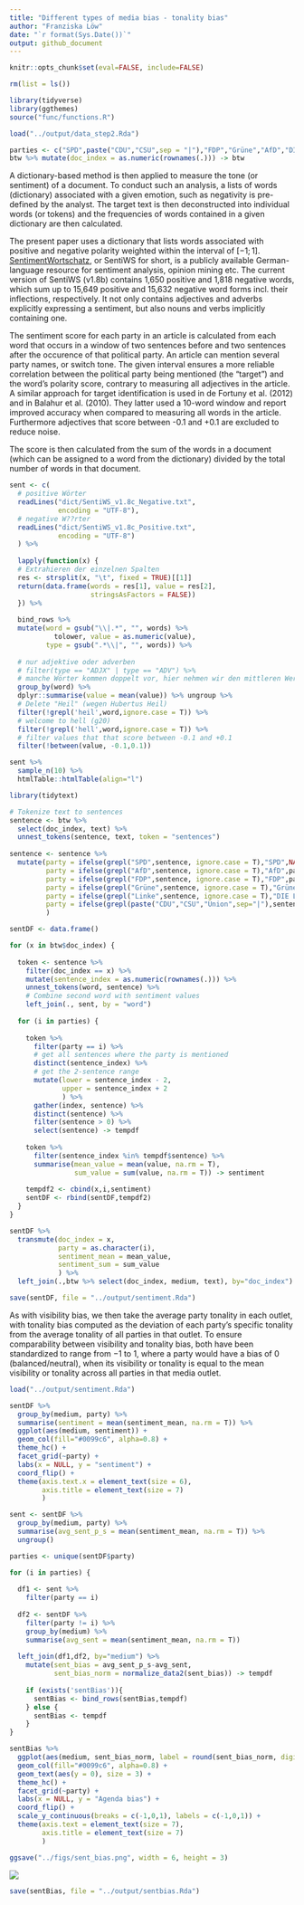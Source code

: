 ```yaml
---
title: "Different types of media bias - tonality bias"
author: "Franziska Löw"
date: "`r format(Sys.Date())`"
output: github_document
---
```


```r
knitr::opts_chunk$set(eval=FALSE, include=FALSE)
```

```r
rm(list = ls())

library(tidyverse)
library(ggthemes)
source("func/functions.R")

load("../output/data_step2.Rda")

parties <- c("SPD",paste("CDU","CSU",sep = "|"),"FDP","Grüne","AfD","DIE LINKE")
btw %>% mutate(doc_index = as.numeric(rownames(.))) -> btw
```

A dictionary-based method is then applied to measure the tone (or sentiment) of a document. To conduct such an analysis, a lists of words (dictionary) associated with a given emotion, such as negativity is pre-defined by the analyst. The target text is then deconstructed into individual words (or tokens) and the frequencies of words contained in a given dictionary are then calculated. 

The present paper uses a dictionary that lists words associated with positive and negative polarity weighted within the interval of $[-1; 1]$. [SentimentWortschatz](http://wortschatz.uni-leipzig.de/de/download), or SentiWS for short, is a publicly available German-language resource for sentiment analysis, opinion mining etc. The current version of SentiWS (v1.8b) contains 1,650 positive and 1,818 negative words, which sum up to 15,649 positive and 15,632 negative word forms incl. their inflections, respectively. It not only contains adjectives and adverbs explicitly expressing a sentiment, but also nouns and verbs implicitly containing one.

The sentiment score for each party in an article is calculated from each word that occurs in a window of two sentences before and two sentences after the occurence of that political party. An article can mention several party names, or switch tone. The given interval ensures a more reliable correlation between the political party being mentioned (the "target") and the word's polarity score, contrary to measuring all adjectives in the article. A similar approach for target identification is used in de Fortuny et al. (2012) and in Balahur et al. (2010). They latter used a 10-word window and report improved accuracy when compared to measuring all words in the article. Furthermore adjectives that score between -0.1 and +0.1 are excluded to reduce noise. 

The score is then calculated from the sum of the words in a document (which can be assigned to a word from the dictionary) divided by the total number of words in that document.

```r
sent <- c(
  # positive Wörter
  readLines("dict/SentiWS_v1.8c_Negative.txt",
            encoding = "UTF-8"),
  # negative W??rter
  readLines("dict/SentiWS_v1.8c_Positive.txt",
            encoding = "UTF-8")
  ) %>%
  
  lapply(function(x) {
  # Extrahieren der einzelnen Spalten
  res <- strsplit(x, "\t", fixed = TRUE)[[1]]
  return(data.frame(words = res[1], value = res[2],
                    stringsAsFactors = FALSE))
  }) %>%
  
  bind_rows %>%
  mutate(word = gsub("\\|.*", "", words) %>% 
           tolower, value = as.numeric(value),
         type = gsub(".*\\|", "", words)) %>%
  
  # nur adjektive oder adverben
  # filter(type == "ADJX" | type == "ADV") %>%
  # manche Wörter kommen doppelt vor, hier nehmen wir den mittleren Wert
  group_by(word) %>%
  dplyr::summarise(value = mean(value)) %>% ungroup %>%
  # Delete "Heil" (wegen Hubertus Heil)
  filter(!grepl('heil',word,ignore.case = T)) %>%
  # welcome to hell (g20)
  filter(!grepl('hell',word,ignore.case = T)) %>%
  # filter values that that score between -0.1 and +0.1 
  filter(!between(value, -0.1,0.1))
```

```r
sent %>% 
  sample_n(10) %>%
  htmlTable::htmlTable(align="l")
```

```r
library(tidytext)

# Tokenize text to sentences
sentence <- btw %>%
  select(doc_index, text) %>%
  unnest_tokens(sentence, text, token = "sentences") 
  
sentence <- sentence %>%
  mutate(party = ifelse(grepl("SPD",sentence, ignore.case = T),"SPD",NA),
         party = ifelse(grepl("AfD",sentence, ignore.case = T),"AfD",party),
         party = ifelse(grepl("FDP",sentence, ignore.case = T),"FDP",party),
         party = ifelse(grepl("Grüne",sentence, ignore.case = T),"Grüne",party),
         party = ifelse(grepl("Linke",sentence, ignore.case = T),"DIE LINKE",party),
         party = ifelse(grepl(paste("CDU","CSU","Union",sep="|"),sentence, ignore.case = T),"CDU|CSU",party)
         )
```

```r
sentDF <- data.frame() 

for (x in btw$doc_index) {
  
  token <- sentence %>%
    filter(doc_index == x) %>%
    mutate(sentence_index = as.numeric(rownames(.))) %>%
    unnest_tokens(word, sentence) %>%
    # Combine second word with sentiment values
    left_join(., sent, by = "word") 
  
  for (i in parties) {
    
    token %>% 
      filter(party == i) %>% 
      # get all sentences where the party is mentioned
      distinct(sentence_index) %>%
      # get the 2-sentence range
      mutate(lower = sentence_index - 2,
             upper = sentence_index + 2
             ) %>% 
      gather(index, sentence) %>% 
      distinct(sentence) %>%
      filter(sentence > 0) %>%
      select(sentence) -> tempdf
  
    token %>%
      filter(sentence_index %in% tempdf$sentence) %>%
      summarise(mean_value = mean(value, na.rm = T),
                sum_value = sum(value, na.rm = T)) -> sentiment
    
    tempdf2 <- cbind(x,i,sentiment) 
    sentDF <- rbind(sentDF,tempdf2)
  } 
}

sentDF %>%
  transmute(doc_index = x,
            party = as.character(i),
            sentiment_mean = mean_value,
            sentiment_sum = sum_value
            ) %>%
  left_join(.,btw %>% select(doc_index, medium, text), by="doc_index") -> sentDF

save(sentDF, file = "../output/sentiment.Rda")
```

As with visibility bias, we then take the average party tonality in each outlet, with tonality bias computed as the deviation of each party's specific tonality from the average tonality of all parties in that outlet. To ensure comparability between visibility and tonality bias, both have been standardized to range from −1 to 1, where a party would have a bias of 0 (balanced/neutral), when its visibility or tonality is equal to the mean visibility or tonality across all parties in that media outlet.

```r
load("../output/sentiment.Rda")
```

```r
sentDF %>%
  group_by(medium, party) %>%
  summarise(sentiment = mean(sentiment_mean, na.rm = T)) %>%
  ggplot(aes(medium, sentiment)) +
  geom_col(fill="#0099c6", alpha=0.8) +
  theme_hc() +
  facet_grid(~party) +
  labs(x = NULL, y = "sentiment") +
  coord_flip() +
  theme(axis.text.x = element_text(size = 6),
        axis.title = element_text(size = 7)
        )
```

```r
sent <- sentDF %>% 
  group_by(medium, party) %>%
  summarise(avg_sent_p_s = mean(sentiment_mean, na.rm = T)) %>%
  ungroup()
```

```r
parties <- unique(sentDF$party)

for (i in parties) {
  
  df1 <- sent %>% 
    filter(party == i) 
  
  df2 <- sentDF %>% 
    filter(party != i) %>%
    group_by(medium) %>%
    summarise(avg_sent = mean(sentiment_mean, na.rm = T)) 
  
  left_join(df1,df2, by="medium") %>%
    mutate(sent_bias = avg_sent_p_s-avg_sent,
           sent_bias_norm = normalize_data2(sent_bias)) -> tempdf
    
    if (exists('sentBias')){
      sentBias <- bind_rows(sentBias,tempdf)
    } else {
      sentBias <- tempdf
    }
}
```

```r
sentBias %>%
  ggplot(aes(medium, sent_bias_norm, label = round(sent_bias_norm, digits = 2))) +
  geom_col(fill="#0099c6", alpha=0.8) +
  geom_text(aes(y = 0), size = 3) +
  theme_hc() +
  facet_grid(~party) +
  labs(x = NULL, y = "Agenda bias") +
  coord_flip() +
  scale_y_continuous(breaks = c(-1,0,1), labels = c(-1,0,1)) +
  theme(axis.text = element_text(size = 7),
        axis.title = element_text(size = 7)
        )

ggsave("../figs/sent_bias.png", width = 6, height = 3)
```

![](../figs/sent_bias.png)
```r
save(sentBias, file = "../output/sentbias.Rda")
```
